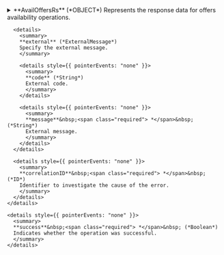 
<details>
  <summary>
  **AvailOffersRs** (*OBJECT*)  
  Represents the response data for offers availability operations.  
  </summary>
  
  
    <details>
      <summary>
      **offers** (*OffersAvailLoad*)  
      List of offers availabilities. See OffersAvailLoad.  
      </summary>
  
      <details style={{ pointerEvents: "none" }}>
        <summary>
        **rateCode** (*String*)  
        List of rate codes associated with the offers.  
        </summary>
      </details>

      <details>
        <summary>
        **offers** (*OfferAvailLoad*)  
        List of offers to load. See OfferAvailLoad.  
        </summary>
  
        <details style={{ pointerEvents: "none" }}>
          <summary>
          **code** (*String*)  
          Code associated with the offer.  
          </summary>
        </details>

        <details>
          <summary>
          **stopSales** (*StopSales*)  
          Stop sales associated with the offer. See StopSales.  
          </summary>
  
          <details style={{ pointerEvents: "none" }}>
            <summary>
            **closeMaster** (*Boolean*)  
            Indicates whether to close the master.  
            </summary>
          </details>

          <details style={{ pointerEvents: "none" }}>
            <summary>
            **closeOnArrival** (*Boolean*)  
            Indicates whether to close on arrival. Null if not applicable.  
            </summary>
          </details>

          <details style={{ pointerEvents: "none" }}>
            <summary>
            **closeOnDeparture** (*Boolean*)  
            Indicates whether to close on departure. Null if not applicable.  
            </summary>
          </details>
        </details>
      </details>

      <details>
        <summary>
        **dateRange** (*DateRangeProduct*)  
        Date range to apply  
        </summary>
  
        <details style={{ pointerEvents: "none" }}>
          <summary>
          **start**&nbsp;<span class="required"> *</span>&nbsp; (*DateTime*)  
          Start date.  
          </summary>
        </details>

        <details style={{ pointerEvents: "none" }}>
          <summary>
          **end**&nbsp;<span class="required"> *</span>&nbsp; (*DateTime*)  
          End date.  
          </summary>
        </details>
      </details>
    </details>

    <details>
      <summary>
      **adviseMessages** (*AdviseMessage*)  
      List of advise messages associated with the operation. See AdviseMessage.  
      </summary>
  
      <details style={{ pointerEvents: "none" }}>
        <summary>
        **code**&nbsp;<span class="required"> *</span>&nbsp; (*ID*)  
        AM code: The following codes can be returned:  
        </summary>
      </details>

      <details style={{ pointerEvents: "none" }}>
        <summary>
        **description**&nbsp;<span class="required"> *</span>&nbsp; (*String*)  
        Error description  
        </summary>
      </details>

      <details style={{ pointerEvents: "none" }}>
        <summary>
        **level**&nbsp;<span class="required"> *</span>&nbsp; (*Enum of AdviseMessageLevel*)  
        Indicates the level of importance of the message.
Possible values: ERROR, WARN, INFO.  
        Possible values:  
        `WARN`  
      `ERROR`  
      `INFO`  
        </summary>
      </details>

      <details>
        <summary>
        **external** (*ExternalMessage*)  
        Specify the external message.  
        </summary>
  
        <details style={{ pointerEvents: "none" }}>
          <summary>
          **code** (*String*)  
          External code.  
          </summary>
        </details>

        <details style={{ pointerEvents: "none" }}>
          <summary>
          **message**&nbsp;<span class="required"> *</span>&nbsp; (*String*)  
          External message.  
          </summary>
        </details>
      </details>

      <details style={{ pointerEvents: "none" }}>
        <summary>
        **correlationID**&nbsp;<span class="required"> *</span>&nbsp; (*ID*)  
        Identifier to investigate the cause of the error.  
        </summary>
      </details>
    </details>

    <details style={{ pointerEvents: "none" }}>
      <summary>
      **success**&nbsp;<span class="required"> *</span>&nbsp; (*Boolean*)  
      Indicates whether the operation was successful.  
      </summary>
    </details>
</details>
